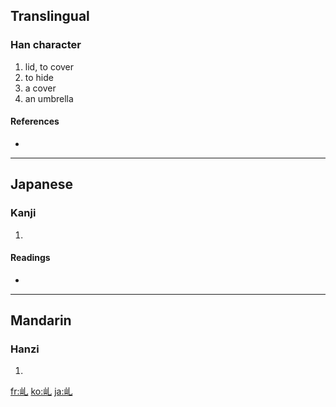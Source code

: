 ==Translingual==

===Han character===
{{Han char|rn=46|rad=山|as=01|sn=4|four=|canj=山山 (UU), XXX山日 (XXXUA)}}

# lid, to cover
# to hide
# a cover
# an umbrella

====References====
* {{Han ref|kx=0307.021|dkj=00175|hdz=10760.010|uh=4E62|ud=20066}}

----

==Japanese==

===Kanji===
{{ja-kanji|grade=|rs=山01}}

# {{defn|Japanese}}

====Readings====
* {{ja-readings|on=[[がい]] (gai)|kun=[[かさ]] (kasa), [[ふた]] (futa), [[おおう]] (oou)}}

----

==Mandarin==

===Hanzi===
{{cmn-hanzi|pin=[[gài]] ([[gai4]]), [[jiǔ]] ([[jiu3]])|wg=kai<sup>4</sup>, chiu<sup>3</sup>}}

# {{defn|Mandarin}}

[[fr:乢]]
[[ko:乢]]
[[ja:乢]]